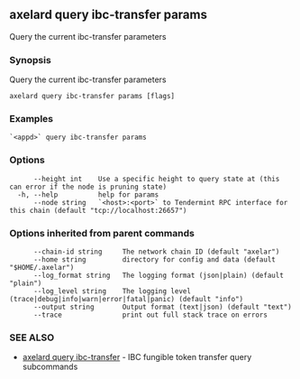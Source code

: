 ## axelard query ibc-transfer params

Query the current ibc-transfer parameters

### Synopsis

Query the current ibc-transfer parameters

```
axelard query ibc-transfer params [flags]
```

### Examples

```
`<appd>` query ibc-transfer params
```

### Options

```
      --height int    Use a specific height to query state at (this can error if the node is pruning state)
  -h, --help          help for params
      --node string   `<host>:<port>` to Tendermint RPC interface for this chain (default "tcp://localhost:26657")
```

### Options inherited from parent commands

```
      --chain-id string     The network chain ID (default "axelar")
      --home string         directory for config and data (default "$HOME/.axelar")
      --log_format string   The logging format (json|plain) (default "plain")
      --log_level string    The logging level (trace|debug|info|warn|error|fatal|panic) (default "info")
      --output string       Output format (text|json) (default "text")
      --trace               print out full stack trace on errors
```

### SEE ALSO

- [axelard query ibc-transfer](/cli-docs/v0_31_3/axelard_query_ibc-transfer) - IBC fungible token transfer query subcommands
